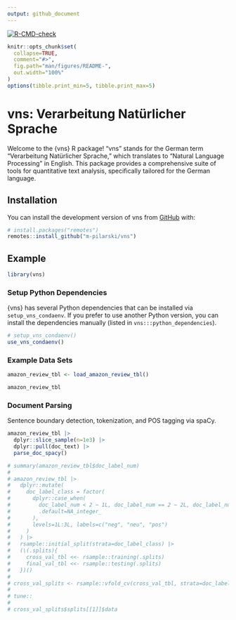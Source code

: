 ```yaml
---
output: github_document
---
```


<!-- README.md is generated from README.Rmd. Please edit that file -->

<!-- badges: start -->
[![R-CMD-check](https://github.com/m-pilarski/derp/actions/workflows/R-CMD-check.yaml/badge.svg)](https://github.com/m-pilarski/derp/actions/workflows/R-CMD-check.yaml)
<!-- badges: end -->

```r
knitr::opts_chunk$set(
  collapse=TRUE,
  comment="#>",
  fig.path="man/figures/README-",
  out.width="100%"
)
options(tibble.print_min=5, tibble.print_max=5)
```

# vns: Verarbeitung Natürlicher Sprache

Welcome to the {vns} R package! "vns" stands for the German term "Verarbeitung Natürlicher Sprache," which translates to "Natural Language Processing" in English. This package provides a comprehensive suite of tools for quantitative text analysis, specifically tailored for the German language.

## Installation

You can install the development version of vns from [GitHub](https://github.com/) with:

```r
# install.packages("remotes")
remotes::install_github("m-pilarski/vns")
```

## Example

```r
library(vns)
```

### Setup Python Dependencies

{vns} has several Python dependencies that can be installed via `setup_vns_condaenv`. If you prefer to use another Python version, you can install the dependencies manually (listed in `vns:::python_dependencies`).

```r
# setup_vns_condaenv()
use_vns_condaenv()
```

### Example Data Sets

```r
amazon_review_tbl <- load_amazon_review_tbl()

amazon_review_tbl
```

### Document Parsing

Sentence boundary detection, tokenization, and POS tagging via spaCy.

```r
amazon_review_tbl |> 
  dplyr::slice_sample(n=1e3) |> 
  dplyr::pull(doc_text) |> 
  parse_doc_spacy()
```

```r
# summary(amazon_review_tbl$doc_label_num)
# 
# amazon_review_tbl |> 
#   dplyr::mutate(
#     doc_label_class = factor(
#       dplyr::case_when(
#         doc_label_num < 2 ~ 1L, doc_label_num == 2 ~ 2L, doc_label_num > 2 ~ 3L,
#         .default=NA_integer_
#       ),
#       levels=1L:3L, labels=c("neg", "neu", "pos")
#     )
#   ) |> 
#   rsample::initial_split(strata=doc_label_class) |> 
#   (\(.splits){
#     cross_val_tbl <<- rsample::training(.splits)
#     final_val_tbl <<- rsample::testing(.splits)
#   })()
# 
# cross_val_splits <- rsample::vfold_cv(cross_val_tbl, strata=doc_label_class)
# 
# tune::
# 
# cross_val_splits$splits[[1]]$data
```

